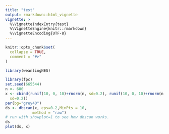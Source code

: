```yaml
---
title: "test"
output: rmarkdown::html_vignette
vignette: >
  %\VignetteIndexEntry{test}
  %\VignetteEngine{knitr::rmarkdown}
  %\VignetteEncoding{UTF-8}
---
```


```r
knitr::opts_chunk$set(
  collapse = TRUE,
  comment = "#>"
)
```

```r
library(weanlingNES)
```

```r
library(fpc)
set.seed(665544)
n <- 600
x <- cbind(runif(10, 0, 10)+rnorm(n, sd=0.2), runif(10, 0, 10)+rnorm(n,
  sd=0.2))
par(bg="grey40")
ds <- dbscan(x, eps=0.2,MinPts = 10,
            method = "raw")
# run with showplot=1 to see how dbscan works.
ds
plot(ds, x)
```

